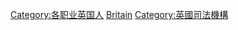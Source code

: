 {{Commonscat|Judges from the United Kingdom}}

[[Category:各职业英国人|Category:各职业英国人]]
[[Category:各国法官|Britain]]
[[Category:英國司法機構|Category:英國司法機構]]
